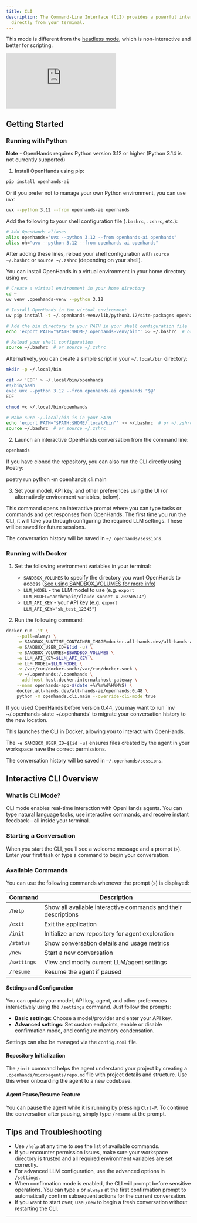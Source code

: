 ```yaml
---
title: CLI
description: The Command-Line Interface (CLI) provides a powerful interface that lets you engage with OpenHands
  directly from your terminal.
---
```


This mode is different from the [headless mode](/usage/how-to/headless-mode), which is non-interactive and better
for scripting.

<iframe
  className="w-full aspect-video"
  src="https://www.youtube.com/embed/PfvIx4y8h7w"
  title="OpenHands CLI Tutorial"
  frameBorder="0"
  allow="accelerometer; autoplay; clipboard-write; encrypted-media; gyroscope; picture-in-picture; web-share"
  allowFullScreen>
</iframe>

## Getting Started

### Running with Python

**Note** - OpenHands requires Python version 3.12 or higher (Python 3.14 is not currently supported)

1. Install OpenHands using pip:
```bash
pip install openhands-ai
```

  Or if you prefer not to manage your own Python environment, you can use `uvx`:

```bash
uvx --python 3.12 --from openhands-ai openhands
```

<AccordionGroup>

<Accordion title="Create shell aliases for easy access across environments">

Add the following to your shell configuration file (`.bashrc`, `.zshrc`, etc.):

```bash
# Add OpenHands aliases
alias openhands="uvx --python 3.12 --from openhands-ai openhands"
alias oh="uvx --python 3.12 --from openhands-ai openhands"
```

After adding these lines, reload your shell configuration with `source ~/.bashrc` or `source ~/.zshrc` (depending on your shell).

</Accordion>

<Accordion title="Install OpenHands in home directory without global installation">

You can install OpenHands in a virtual environment in your home directory using `uv`:

```bash
# Create a virtual environment in your home directory
cd ~
uv venv .openhands-venv --python 3.12

# Install OpenHands in the virtual environment
uv pip install -t ~/.openhands-venv/lib/python3.12/site-packages openhands-ai

# Add the bin directory to your PATH in your shell configuration file
echo 'export PATH="$PATH:$HOME/.openhands-venv/bin"' >> ~/.bashrc  # or ~/.zshrc

# Reload your shell configuration
source ~/.bashrc  # or source ~/.zshrc
```

Alternatively, you can create a simple script in your `~/.local/bin` directory:

```bash
mkdir -p ~/.local/bin

cat << 'EOF' > ~/.local/bin/openhands
#!/bin/bash
exec uvx --python 3.12 --from openhands-ai openhands "$@"
EOF

chmod +x ~/.local/bin/openhands

# Make sure ~/.local/bin is in your PATH
echo 'export PATH="$PATH:$HOME/.local/bin"' >> ~/.bashrc  # or ~/.zshrc
source ~/.bashrc  # or source ~/.zshrc
```

</Accordion>

</AccordionGroup>

2. Launch an interactive OpenHands conversation from the command line:
```bash
openhands
```

<Note>
  If you have cloned the repository, you can also run the CLI directly using Poetry:

  poetry run python -m openhands.cli.main
</Note>

3. Set your model, API key, and other preferences using the UI (or alternatively environment variables, below).

This command opens an interactive prompt where you can type tasks or commands and get responses from OpenHands.
The first time you run the CLI, it will take you through configuring the required LLM
settings. These will be saved for future sessions.

The conversation history will be saved in `~/.openhands/sessions`.

### Running with Docker

1. Set the following environment variables in your terminal:
   - `SANDBOX_VOLUMES` to specify the directory you want OpenHands to access ([See using SANDBOX_VOLUMES for more info](../runtimes/docker#using-sandbox_volumes))
   - `LLM_MODEL` - the LLM model to use (e.g. `export LLM_MODEL="anthropic/claude-sonnet-4-20250514"`)
   - `LLM_API_KEY` - your API key (e.g. `export LLM_API_KEY="sk_test_12345"`)

2. Run the following command:

```bash
docker run -it \
    --pull=always \
    -e SANDBOX_RUNTIME_CONTAINER_IMAGE=docker.all-hands.dev/all-hands-ai/runtime:0.48-nikolaik \
    -e SANDBOX_USER_ID=$(id -u) \
    -e SANDBOX_VOLUMES=$SANDBOX_VOLUMES \
    -e LLM_API_KEY=$LLM_API_KEY \
    -e LLM_MODEL=$LLM_MODEL \
    -v /var/run/docker.sock:/var/run/docker.sock \
    -v ~/.openhands:/.openhands \
    --add-host host.docker.internal:host-gateway \
    --name openhands-app-$(date +%Y%m%d%H%M%S) \
    docker.all-hands.dev/all-hands-ai/openhands:0.48 \
    python -m openhands.cli.main --override-cli-mode true
```

<Note>
  If you used OpenHands before version 0.44, you may want to run `mv ~/.openhands-state ~/.openhands` to migrate your
  conversation history to the new location.
</Note>

This launches the CLI in Docker, allowing you to interact with OpenHands.

The `-e SANDBOX_USER_ID=$(id -u)` ensures files created by the agent in your workspace have the correct permissions.

The conversation history will be saved in `~/.openhands/sessions`.

## Interactive CLI Overview

### What is CLI Mode?

CLI mode enables real-time interaction with OpenHands agents. You can type natural language tasks, use interactive
commands, and receive instant feedback—all inside your terminal.

### Starting a Conversation

When you start the CLI, you'll see a welcome message and a prompt (`>`). Enter your first task or type a command to
begin your conversation.

### Available Commands

You can use the following commands whenever the prompt (`>`) is displayed:

| Command      | Description                                                    |
|--------------|----------------------------------------------------------------|
| `/help`      | Show all available interactive commands and their descriptions |
| `/exit`      | Exit the application                                           |
| `/init`      | Initialize a new repository for agent exploration              |
| `/status`    | Show conversation details and usage metrics                    |
| `/new`       | Start a new conversation                                       |
| `/settings`  | View and modify current LLM/agent settings                     |
| `/resume`    | Resume the agent if paused                                     |

#### Settings and Configuration

You can update your model, API key, agent, and other preferences interactively using the `/settings` command. Just
follow the prompts:

- **Basic settings**: Choose a model/provider and enter your API key.
- **Advanced settings**: Set custom endpoints, enable or disable confirmation mode, and configure memory condensation.

Settings can also be managed via the `config.toml` file.

#### Repository Initialization

The `/init` command helps the agent understand your project by creating a `.openhands/microagents/repo.md` file with
project details and structure. Use this when onboarding the agent to a new codebase.

#### Agent Pause/Resume Feature

You can pause the agent while it is running by pressing `Ctrl-P`. To continue the conversation after pausing, simply
type `/resume` at the prompt.

## Tips and Troubleshooting

- Use `/help` at any time to see the list of available commands.
- If you encounter permission issues, make sure your workspace directory is trusted and all required environment variables are set correctly.
- For advanced LLM configuration, use the advanced options in `/settings`.
- When confirmation mode is enabled, the CLI will prompt before sensitive operations. You can type `a` or `always` at the first confirmation prompt to automatically confirm subsequent actions for the current conversation.
- If you want to start over, use `/new` to begin a fresh conversation without restarting the CLI.

---
